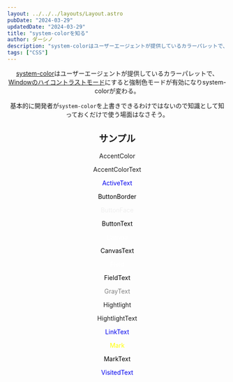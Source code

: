 ```yaml
---
layout: ../../../layouts/Layout.astro
pubDate: "2024-03-29"
updatedDate: "2024-03-29"
title: "system-colorを知る"
author: ダーシノ
description: "system-colorはユーザーエージェントが提供しているカラーパレットで、Windowのハイコントラストモードにすると強制色モードが有効になりsystem-colorが変わる。"
tags: ["CSS"]
---
```



<Header {...frontmatter} />

[system-color](https://developer.mozilla.org/ja/docs/Web/CSS/system-color)はユーザーエージェントが提供しているカラーパレットで、[Windowのハイコントラストモード](https://blogs.windows.com/msedgedev/2020/09/17/styling-for-windows-high-contrast-with-new-standards-for-forced-colors/)にすると強制色モードが有効になりsystem-colorが変わる。

基本的に開発者が`system-color`を上書きできるわけではないので知識として知っておくだけで使う場面はなさそう。

## サンプル

<section>
  <p style="color: AccentColor;">AccentColor</p> 
  <p style="color: AccentColorText;">AccentColorText</p>
  <p style="color: ActiveText;">ActiveText</p>
  <p style="color: ButtonBorder;">ButtonBorder</p>
  <p style="color: ButtonFace;">ButtonFace</p>
  <p style="color: ButtonText;">ButtonText</p>
  <p style="color: Canvas;">Canvas</p>
  <p style="color: CanvasText;">CanvasText</p>
  <p style="color: Field;">Field</p>
  <p style="color: FieldText;">FieldText</p>
  <p style="color: GrayText;">GrayText</p>
  <p style="color: Hightlight;">Hightlight</p>
  <p style="color: HightlightText;">HightlightText</p>
  <p style="color: LinkText;">LinkText</p>
  <p style="color: Mark;">Mark</p>
  <p style="color: MarkText;">MarkText</p>
  <p style="color: VisitedText;">VisitedText</p>
</section>

